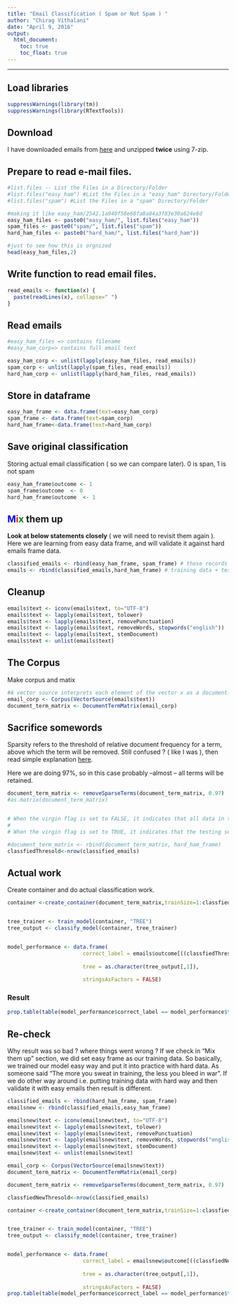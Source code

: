 ```yaml
---
title: "Email Classification ( Spam or Not Spam ) "
author: "Chirag Vithalani"
date: "April 9, 2016"
output:
  html_document:
    toc: true
    toc_float: true
---
```


<hr />

## Load libraries

```r
suppressWarnings(library(tm))
suppressWarnings(library(RTextTools))


```
## Download

I have downloaded emails from <a href="https://spamassassin.apache.org/publiccorpus/" >here</a> and unzipped <b>twice</b> using 7-zip.

## Prepare to read e-mail files.

```r
#list.files -- List the Files in a Directory/Folder
#list.files("easy_ham") #List the Files in a "easy_ham" Directory/Folder
#list.files("spam") #List the Files in a "spam" Directory/Folder

#making it like easy_ham/2542.1a940f58e68fa8a84a3f83e30a624e8d
easy_ham_files <- paste0("easy_ham/", list.files("easy_ham")) 
spam_files <- paste0("spam/", list.files("spam")) 
hard_ham_files <- paste0("hard_ham/", list.files("hard_ham")) 

#just to see how this is orgnized
head(easy_ham_files,2)

```


## Write function to read email files.

```r

read_emails <- function(x) {
  paste(readLines(x), collapse=" ")
}

```

## Read emails

```r
#easy_ham_files => contains filename
#easy_ham_corp=> contains full email text

easy_ham_corp <- unlist(lapply(easy_ham_files, read_emails))
spam_corp <- unlist(lapply(spam_files, read_emails))
hard_ham_corp <- unlist(lapply(hard_ham_files, read_emails))

```
## Store in dataframe

```r
easy_ham_frame <- data.frame(text=easy_ham_corp)
spam_frame <- data.frame(text=spam_corp)
hard_ham_frame<-data.frame(text=hard_ham_corp)
```
## Save original classification
Storing actual email classification ( so we can compare later).
0 is span, 1 is not spam

```r
easy_ham_frame$outcome <- 1
spam_frame$outcome  <- 0
hard_ham_frame$outcome  <- 1
```
## <font style="color:blue;">M</font><font style="color:red;">i</font><font style="color:green;">x</font> them up
<b>Look at below statements closely</b> ( we will need to revisit them again ).
Here we are learning from easy data frame, and will validate it against hard emails frame data.

```r
classified_emails <- rbind(easy_ham_frame, spam_frame) # these records are training data
emails <- rbind(classified_emails,hard_ham_frame) # training data + test data ( data to be validated )

```
## Cleanup

```r
emails$text <- iconv(emails$text, to="UTF-8")
emails$text <- lapply(emails$text, tolower)
emails$text <- lapply(emails$text, removePunctuation)
emails$text <- lapply(emails$text, removeWords, stopwords("english"))
emails$text <- lapply(emails$text, stemDocument)
emails$text <- unlist(emails$text)
```
## The Corpus
Make corpus and matix

```r
#A vector source interprets each element of the vector x as a document.
email_corp <- Corpus(VectorSource(emails$text))
document_term_matrix <- DocumentTermMatrix(email_corp)
```

## Sacrifice somewords
Sparsity refers to the threshold of relative document frequency for a term, above which the term will be removed.
Still confused ? ( like I was ), then read simple explanation <a href="http://stackoverflow.com/questions/28763389/how-does-the-removesparseterms-in-r-work">here</a>.

Here we are doing 97%, so in this case probably --almost -- all terms will be retained.

```r
document_term_matrix <- removeSparseTerms(document_term_matrix, 0.97)
#as.matrix(document_term_matrix)


# When the virgin flag is set to FALSE, it indicates that all data in the training and testing sets have corresponding labels.
# 
# When the virgin flag is set to TRUE, it indicates that the testing set is unclassified data with no known true values.

#document_term_matrix <- rbind(document_term_matrix, hard_ham_frame)
classfiedThresold<-nrow(classified_emails)

```
## Actual work
Create container and do actual classification work.
```r

container <-create_container(document_term_matrix,trainSize=1:classfiedThresold,testSize=((classfiedThresold+1):nrow(emails)),labels=emails$outcome,virgin=FALSE)


tree_trainer <- train_model(container, "TREE")
tree_output <- classify_model(container, tree_trainer)


model_performance <- data.frame(
                        correct_label = emails$outcome[((classfiedThresold+1):nrow(emails))],
                       
                        tree = as.character(tree_output[,1]),
                        
                        stringsAsFactors = FALSE)
```
### Result

```r

prop.table(table(model_performance$correct_label == model_performance$tree))

```
## Re-check
Why result was so bad ? where things went wrong ?
If we check in "Mix them up" section, we did set easy frame as our training data.
So basically, we trained our model easy way and put it into practice with hard data.
As someone said "The more you sweat in training, the less you bleed in war".
If we do other way around i.e. putting training data with hard way and then validate it with easy emails then result  is different.

```r
classified_emails <- rbind(hard_ham_frame, spam_frame)
emailsnew <- rbind(classified_emails,easy_ham_frame)

emailsnew$text <- iconv(emailsnew$text, to="UTF-8")
emailsnew$text <- lapply(emailsnew$text, tolower)
emailsnew$text <- lapply(emailsnew$text, removePunctuation)
emailsnew$text <- lapply(emailsnew$text, removeWords, stopwords("english"))
emailsnew$text <- lapply(emailsnew$text, stemDocument)
emailsnew$text <- unlist(emailsnew$text)

email_corp <- Corpus(VectorSource(emailsnew$text))
document_term_matrix <- DocumentTermMatrix(email_corp)

document_term_matrix <- removeSparseTerms(document_term_matrix, 0.97)

classfiedNewThresold<-nrow(classified_emails)

container <-create_container(document_term_matrix,trainSize=1:classfiedNewThresold,testSize=((classfiedNewThresold+1):nrow(emailsnew)),labels=emailsnew$outcome,virgin=FALSE)


tree_trainer <- train_model(container, "TREE")
tree_output <- classify_model(container, tree_trainer)


model_performance <- data.frame(
                        correct_label = emailsnew$outcome[((classfiedNewThresold+1):nrow(emailsnew))],
                       
                        tree = as.character(tree_output[,1]),
                        
                        stringsAsFactors = FALSE)
prop.table(table(model_performance$correct_label == model_performance$tree))

```

